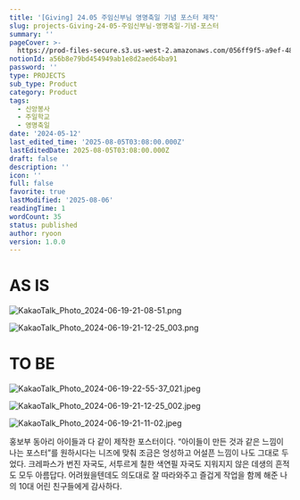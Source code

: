 ```yaml
---
title: '[Giving] 24.05 주임신부님 영명축일 기념 포스터 제작'
slug: projects-Giving-24-05-주임신부님-영명축일-기념-포스터
summary: ''
pageCover: >-
  https://prod-files-secure.s3.us-west-2.amazonaws.com/056ff9f5-a9ef-486f-8acb-9eef51d06a2d/3b1de4af-582d-4821-a343-f95b3afe5a00/KakaoTalk_Photo_2024-06-19-21-11-02.jpeg?X-Amz-Algorithm=AWS4-HMAC-SHA256&X-Amz-Content-Sha256=UNSIGNED-PAYLOAD&X-Amz-Credential=ASIAZI2LB466X5PN7BY2%2F20250806%2Fus-west-2%2Fs3%2Faws4_request&X-Amz-Date=20250806T183557Z&X-Amz-Expires=3600&X-Amz-Security-Token=IQoJb3JpZ2luX2VjEEIaCXVzLXdlc3QtMiJHMEUCIQCpv35LVKcZXzfbPTsNacKsKFbW8QS22A4RX1IzAlU8gAIgS0akGah4X0geo1ozIOeIRgSpMb8uBZ%2FDLKUTu6HTkuwq%2FwMIexAAGgw2Mzc0MjMxODM4MDUiDNeWDP7sFC8xx0%2BAjyrcA%2BHavRzfq7%2B3HjOksLs9etWDqH64F0OIYaEtM3WFjVGgk82bygVc7Wg9%2BUj%2FJ5e8x98v7wLTKeCI%2Fpq4iH75VKTcZIBMTpSlC5aJdyzKOmMrin5ObK4oFoDaxKG3mK%2B9prdZ9RgpjoDAh8NouOQDlCYBJZBZsY10%2Bxld59J2bUb6Y62VmtRf1gUHSz4NDRa%2BXM9XGVB6Gj6bYvLhzOKLOK%2FBozb2GqhwZn1kCi%2FCO3l%2FdhkSS4gMu4Zb4rYnCVqMASHQMINWIQX%2FhMxV9%2FsN6Q7Ew%2FwQyU6kxXonfyt%2FWSWMAXQ24rh%2FMrQNfg59GGOfWnH5mQujOpOvce4VyaV%2FBo%2Fp6zIN%2FWGQrtQmgxRqVpguVknssp7pIwykzohVu4%2FbHtom1HlTDb3E5geweT8BH7O7xEmtad4m%2FX%2BMe7L4b8cWf12JqRKp7Q7Mso0UN2%2FQI%2BY5ChHLK7WbP0sodapBaoVlE1pd%2FpNFo9PPZEH08jbICsZL9%2FRjCMowgrMZrkXL1VllCbDo97mGvm9KSpWQkAOHpgmWNcp1z9eyIfIB%2Bszs9%2FFKXtUiQ7YRohleEv5ifqN8HQSUa9mevUnsE6MVxvANgBbnKK2V3d8rkmifXzU1UcFHmVOKAB0CntXQMIeszsQGOqUBxq49b2s0v2%2Fu19nh%2FWgH5mHIavrm%2Btf7Hwbh4Sui7B3TUSCrRjPKyRHDPRNL6yMqY7BYgBpwLg7NPUpLA3cxnuEiyPnYzNRsAW4mFRWJinFmlFr5HhSjUggu4bzi%2FLz%2FvP37at4EYYQUiRt2k9OJ7mT%2BFkzuMA63UmM8LwfZAidgh7bE%2BGOT1wzYWPzAmNhgOtX2n1mMOsluVZIbxxFSyhv%2FKyQ5&X-Amz-Signature=2ff06b99c4693f5046d9f4d2257cb16a1a94640674f4eb8a682fe43e9d1f4cb5&X-Amz-SignedHeaders=host&x-amz-checksum-mode=ENABLED&x-id=GetObject
notionId: a56b8e79bd454949ab1e8d2aed64ba91
password: ''
type: PROJECTS
sub_type: Product
category: Product
tags:
  - 신앙봉사
  - 주일학교
  - 영명축일
date: '2024-05-12'
last_edited_time: '2025-08-05T03:08:00.000Z'
lastEditedDate: 2025-08-05T03:08:00.000Z
draft: false
description: ''
icon: ''
full: false
favorite: true
lastModified: '2025-08-06'
readingTime: 1
wordCount: 35
status: published
author: ryoon
version: 1.0.0
---
```


# AS IS


![KakaoTalk_Photo_2024-06-19-21-08-51.png](https://res.cloudinary.com/dyrdul1dd/image/upload/v1754505446/norkive-notion-images/1754505446655-KakaoTalk_Photo_2024-06-19-21-08-51.png)


![KakaoTalk_Photo_2024-06-19-21-12-25_003.png](https://res.cloudinary.com/dyrdul1dd/image/upload/v1754505448/norkive-notion-images/1754505448313-KakaoTalk_Photo_2024-06-19-21-12-25_003.png)


# TO BE


![KakaoTalk_Photo_2024-06-19-22-55-37_021.jpeg](https://res.cloudinary.com/dyrdul1dd/image/upload/v1754505449/norkive-notion-images/1754505449709-KakaoTalk_Photo_2024-06-19-22-55-37_021.jpg)


![KakaoTalk_Photo_2024-06-19-21-12-25_002.jpeg](https://res.cloudinary.com/dyrdul1dd/image/upload/v1754505451/norkive-notion-images/1754505451049-KakaoTalk_Photo_2024-06-19-21-12-25_002.jpg)


![KakaoTalk_Photo_2024-06-19-21-11-02.jpeg](https://res.cloudinary.com/dyrdul1dd/image/upload/v1754505453/norkive-notion-images/1754505452903-KakaoTalk_Photo_2024-06-19-21-11-02.jpg)



홍보부 동아리 아이들과 다 같이 제작한 포스터이다. “아이들이 만든 것과 같은 느낌이 나는 포스터”를 원하시다는 니즈에 맞춰 조금은 엉성하고 어설픈 느낌이 나도 그대로 두었다. 크레파스가 번진 자국도, 서투르게 칠한 색연필 자국도 지워지지 않은 데생의 흔적도 모두 아름답다. 어려웠을텐데도 의도대로 잘 따라와주고 즐겁게 작업을 함께 해준 나의 10대 어린 친구들에게 감사하다.

